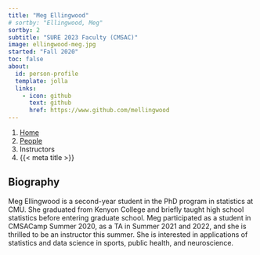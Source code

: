 ```yaml
---
title: "Meg Ellingwood"
# sortby: "Ellingwood, Meg"
sortby: 2
subtitle: "SURE 2023 Faculty (CMSAC)"
image: ellingwood-meg.jpg
started: "Fall 2020"
toc: false
about:
  id: person-profile
  template: jolla
  links:
    - icon: github
      text: github
      href: https://www.github.com/mellingwood
---
```


```{=html}
<nav aria-label="breadcrumb">
  <ol class="breadcrumb">
    <li class="breadcrumb-item"><a href="../../index.html">Home</a></li>
    <li class="breadcrumb-item"><a href="../../people.html">People</a></li>
    <li class="breadcrumb-item active">Instructors</li>
    <li class="breadcrumb-item active" aria-current="page">{{< meta title >}}</li>
  </ol>
</nav>
```

:::{#person-profile}
:::

## Biography
Meg Ellingwood is a second-year student in the PhD program in statistics at CMU.
She graduated from Kenyon College and briefly taught high school statistics
before entering graduate school. Meg participated as a student in CMSACamp
Summer 2020, as a TA in Summer 2021 and 2022, and she is thrilled to be an
instructor this summer. She is interested in applications of statistics and
data science in sports, public health, and neuroscience.
